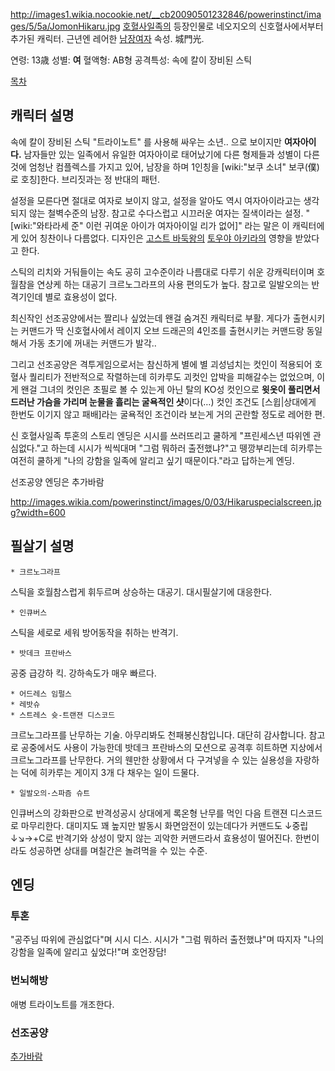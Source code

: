 http://images1.wikia.nocookie.net/__cb20090501232846/powerinstinct/images/5/5a/JomonHikaru.jpg
[[호혈사일족]]의 등장인물로 네오지오의 신호혈사에서부터 추가된 캐릭터. 근년엔 레어한 [[남장여자]] 속성. 城門光.

연령: 13歳 
성별: '''여''' 
혈액형: AB형
공격특성: 속에 칼이 장비된 스틱
 
[[목차]]

== 캐릭터 설명 ==
속에 칼이 장비된 스틱 "트라이노트" 를 사용해 싸우는 소년.. 으로 보이지만 '''여자아이다.'''
남자들만 있는 일족에서 유일한 여자아이로 태어났기에 다른 형제들과 성별이 다른 것에 엄청난 컴플렉스를 가지고 있어, 남장을 하며 1인칭을 [wiki:"보쿠 소녀" 보쿠(僕)로 호칭]한다. 브리짓과는 정 반대의 패턴.

설정을 모른다면 절대로 여자로 보이지 않고, 설정을 알아도 역시 여자아이라고는 생각되지 않는 철벽수준의 남장. 참고로 수다스럽고 시끄러운 여자는 질색이라는 설정. "[wiki:"와타라세 준" 이런 귀여운 아이가 여자아이일 리가 없어]" 라는 말은 이 캐릭터에게 있어 칭찬이나 다름없다.  디자인은 [[고스트 바둑왕]]의 [[토우야 아키라]]의 영향을 받았다고 한다.

스틱의 리치와 거둬들이는 속도 공히 고수준이라 나름대로 다루기 쉬운 강캐릭터이며 호월참을 연상케 하는 대공기 크르노그라프의 사용 편의도가 높다. 참고로 일발오의는 반격기인데 별로 효용성이 없다.

최신작인 선조공양에서는 짤리나 싶었는데 왠걸 숨겨진 캐릭터로 부활. 게다가 출현시키는 커맨드가 딱 신호혈사에서 레이지 오브 드래곤의 4인조를 출현시키는 커맨드랑 동일해서 가동 초기에 꺼내는 커맨드가 발각..

그리고 선조공양은 격투게임으로서는 참신하게 별에 별 괴성넘치는 컷인이 적용되어 호혈사 퀄리티가 전반적으로 작렬하는데 히카루도 괴컷인 압박을 피해갈수는 없었으며, 이게 왠걸 그녀의 컷인은 초필로 볼 수 있는게 아닌 탈의 KO성 컷인으로 '''윗옷이 풀리면서 드러난 가슴을 가리며 눈물을 흘리는 굴욕적인 샷'''이다(…) 컷인 조건도 [스윕|상대에게 한번도 이기지 않고 패배]라는 굴욕적인 조건이라 보는게 거의 곤란할 정도로 레어한 편.

신 호혈사일족 투혼의 스토리 엔딩은 시시를 쓰러뜨리고 쿨하게 "프린세스년 따위엔 관심없다."고 하는데 시시가 씩씩대며 "그럼 뭐하러 출전했냐?"고 뗑깡부리는데 히카루는 여전히 쿨하게 "나의 강함을 일족에 알리고 싶기 때문이다."라고 답하는게 엔딩.

선조공양 엔딩은 추가바람

http://images.wikia.com/powerinstinct/images/0/03/Hikaruspecialscreen.jpg?width=600

== 필살기 설명 ==
 * 크르노그라프
스틱을 호월참스럽게 휘두르며 상승하는 대공기. 대시필살기에 대응한다.
 * 인큐버스
스틱을 세로로 세워 방어동작을 취하는 반격기.
 * 밧데크 프란바스
공중 급강하 킥. 강하속도가 매우 빠르다.
 * 어드레스 임펄스
 * 레밧슈
 * 스트레스 슛-트랜젼 디스코드
크르노그라프를 난무하는 기술. 아무리봐도 천패봉신참입니다. 대단히 감사합니다. 참고로 공중에서도 사용이 가능한데 밧데크 프란바스의 모션으로 공격후 히트하면 지상에서 크르노그라프를 난무한다. 거의 웬만한 상황에서 다 구겨넣을 수 있는 실용성을 자랑하는 덕에 히카루는 게이지 3개 다 채우는 일이 드물다.
 * 일발오의-스파즘 슈트
인큐버스의 강화판으로 반격성공시 상대에게 록온형 난무를 먹인 다음 트랜젼 디스코드로 마무리한다. 대미지도 꽤 높지만 발동시 화면암전이 있는데다가 커맨드도 ↓중립↓↘→+C로 반격기와 상성이 맞지 않는 괴악한 커맨드라서 효용성이 떨어진다. 한번이라도 성공하면 상대를 며칠간은 놀려먹을 수 있는 수준.

== 엔딩 ==
=== 투혼 ===
"공주님 따위에 관심없다"며 시시 디스. 시시가 "그럼 뭐하러 출전했냐"며 따지자 "나의 강함을 일족에 알리고 싶었다!"며 호언장담!

=== 번뇌해방 ===
애병 트라이노트를 개조한다.

=== 선조공양 ===
[[추가바람]]
